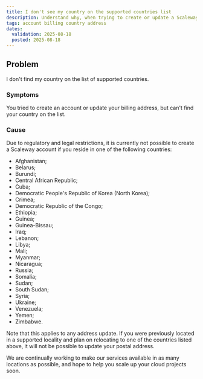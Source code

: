 ```yaml
---
title: I don't see my country on the supported countries list
description: Understand why, when trying to create or update a Scaleway account, you may not find your country of residence on the supported countries list.
tags: account billing country address
dates:
  validation: 2025-08-18
  posted: 2025-08-18
---
```


## Problem
I don't find my country on the list of supported countries.

### Symptoms
You tried to create an account or update your billing address, but can't find your country on the list.

### Cause
Due to regulatory and legal restrictions, it is currently not possible to create a Scaleway account if you reside in one of the following countries:

- Afghanistan;
- Belarus;
- Burundi;
- Central African Republic;
- Cuba;
- Democratic People's Republic of Korea (North Korea);
- Crimea;
- Democratic Republic of the Congo;
- Ethiopia;
- Guinea;
- Guinea-Bissau;
- Iraq;
- Lebanon;
- Libya;
- Mali;
- Myanmar;
- Nicaragua;
- Russia;
- Somalia;
- Sudan;
- South Sudan;
- Syria;
- Ukraine;
- Venezuela;
- Yemen;
- Zimbabwe.

Note that this applies to any address update. If you were previously located in a supported locality and plan on relocating to one of the countries listed above, it will not be possible to update your postal address.

We are continually working to make our services available in as many locations as possible, and hope to help you scale up your cloud projects soon.